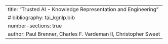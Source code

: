 ---
title: "Trusted AI - Knowledge Representation and Engineering"
# bibliography: tai_kgnlp.bib
number-sections: true
author: Paul Brenner, Charles F. Vardeman II, Christopher Sweet
---